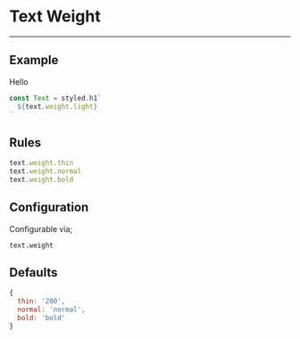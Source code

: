 
# Text Weight

---

## Example

<Weight>Hello</Weight>

```js
const Text = styled.h1`
  ${text.weight.light}
`
```

## Rules

```js
text.weight.thin
text.weight.normal
text.weight.bold
```

## Configuration

Configurable via;

```
text.weight
```

## Defaults

```js
{
  thin: '200',
  normal: 'normal',
  bold: 'bold'
}
```
